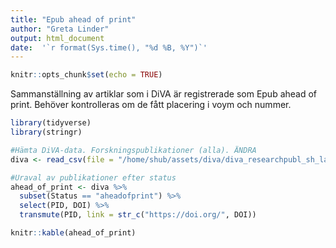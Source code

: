 ```yaml
---
title: "Epub ahead of print"
author: "Greta Linder"
output: html_document
date:  '`r format(Sys.time(), "%d %B, %Y")`'
---
```


```r
knitr::opts_chunk$set(echo = TRUE)
```
Sammanställning av artiklar som i DiVA är registrerade som Epub ahead of print. Behöver kontrolleras om de fått placering i voym och nummer.
```r
library(tidyverse)
library(stringr)

#Hämta DiVA-data. Forskningspublikationer (alla). ÄNDRA
diva <- read_csv(file = "/home/shub/assets/diva/diva_researchpubl_sh_latest.csv")

#Uraval av publikationer efter status
ahead_of_print <- diva %>%
  subset(Status == "aheadofprint") %>%
  select(PID, DOI) %>%
  transmute(PID, link = str_c("https://doi.org/", DOI))

```

```r
knitr::kable(ahead_of_print) 
```
